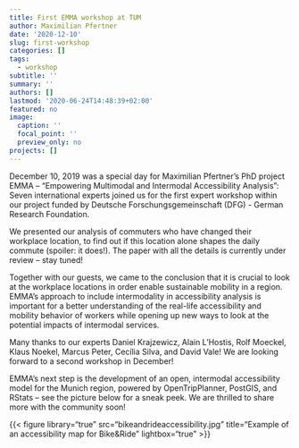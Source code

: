 ```yaml
---
title: First EMMA workshop at TUM
author: Maximilian Pfertner
date: '2020-12-10'
slug: first-workshop
categories: []
tags:
  - workshop
subtitle: ''
summary: ''
authors: []
lastmod: '2020-06-24T14:48:39+02:00'
featured: no
image: 
  caption: ''
  focal_point: ''
  preview_only: no
projects: []
---
```


December 10, 2019 was a special day for Maximilian Pfertner’s PhD project EMMA – "Empowering Multimodal and Intermodal Accessibility Analysis": Seven international experts joined us for the first expert workshop within our project funded by Deutsche Forschungsgemeinschaft (DFG) - German Research Foundation.  

We presented our analysis of commuters who have changed their workplace location, to find out if this location alone shapes the daily commute (spoiler: it does!). The paper with all the details is currently under review – stay tuned!  

Together with our guests, we came to the conclusion that it is crucial to look at the workplace locations in order enable sustainable mobility in a region. EMMA’s approach to include intermodality in accessibility analysis is important for a better understanding of the real-life accessibility and mobility behavior of workers while opening up new ways to look at the potential impacts of intermodal services.  

Many thanks to our experts Daniel Krajzewicz, Alain L'Hostis, Rolf Moeckel, Klaus Noekel, Marcus Peter, Cecília Silva, and David Vale!  We are looking forward to a second workshop in December!  

EMMA’s next step is the development of an open, intermodal accessibility model for the Munich region, powered by OpenTripPlanner, PostGIS, and RStats – see the picture below for a sneak peek. We are thrilled to share more with the community soon!  

{{< figure library="true" src="bikeandrideaccessibility.jpg" title="Example of an accessibility map for Bike&Ride" lightbox="true" >}}